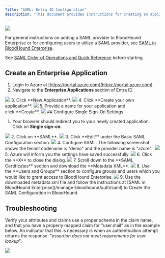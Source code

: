 ---
Title: "SAML: Entra ID Configuration"
description: "This document provides instructions for creating an application within Entra ID for compatibility with BloodHound Enterprise."
---

<img noZoom src="/assets/enterprise-AND-community-edition-pill-tag.svg"/>

For general instructions on adding a SAML provider to BloodHound Enterprise or for configuring users to utilize a SAML provider, see [SAML in BloodHound Enterprise](/manage-bloodhound/auth/saml).

See [SAML Order of Operations and Quick Reference](/manage-bloodhound/auth/saml) before starting.

## Create an Enterprise Application

1.  Login to Azure at [https://portal.azure.com](https://portal.azure.com)
2.  Navigate to the **Enterprise Applications** section of Entra ID.
<Frame>
  <img src="/assets/image-2-44.png"/>
</Frame>
3.  Click **New Application**.
<Frame>
  <img src="/assets/image-2-46.png"/>
</Frame>
4.  Click **Create your own application**.
<Frame>
  <img src="/assets/image-2-47.png"/>
</Frame>
5.  Provide a name for your application and click **Create**.
<Frame>
  <img src="/assets/image-2-48.png"/>
</Frame>
## Configure Single Sign-On Settings

1.  Your browser should redirect you to your newly created application. Click on **Single sign-on**.
<Frame>
  <img src="/assets/image-2-49.png"/>
</Frame>
2.  Click on **SAML**.
<Frame>
  <img src="/assets/image-2-50.png"/>
</Frame>
3.  Click **Edit** under the Basic SAML Configuration section.
<Frame>
  <img src="/assets/image-2-51.png"/>
</Frame>
4.  Configure SAML. The following screenshot shows the tenant codename is "demo" and the provider name is "azure". 
<Frame>
  <img src="/assets/image-2-52.png"/>
</Frame>
5.  Azure will inform you the settings have saved successfully.
<Frame>
  <img src="/assets/image-2-53.png"/>
</Frame>
6.  Click the **X** to close the dialog.
<Frame>
  <img src="/assets/image-2-54.png"/>
</Frame>
7.  Scroll down to the **SAML Certificates** section and download the **Metadata XML**.
<Frame>
  <img src="/assets/image-2-55.png"/>
</Frame>
8.  Use the **Users and Groups** section to configure groups and users which you would like to grant access to BloodHound Enterprise.
<Frame>
  <img src="/assets/image-2-56.png"/>
</Frame>
9.  Use the downloaded metadata.xml file and follow the instructions at [SAML in BloodHound Enterprise](/manage-bloodhound/auth/saml) to Create the SAML Configuration in BloodHound.

## Troubleshooting

Verify your attributes and claims use a proper schema in the claim name, and that you have a properly mapped claim for "user.mail" as in the example below. An indicator that this is necessary is when an authentication attempt returns the response: "_assertion does not meet requirements for user lookup_".

<Frame>
  <img src="/assets/image-2-57.png"/>
</Frame>
